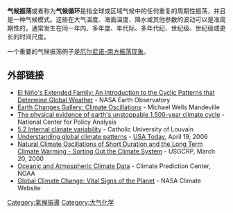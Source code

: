 {{noteTA|1=zh-cn:厄尔尼诺;zh-hk:厄爾尼諾;zh-tw:聖嬰;}}
'''气候振荡'''或者称为'''气候循环'''是指全球或区域气候中的任何重复的周期性振荡，并且是一种气候模式。这些在大气温度、海面温度、降水或其他参数的波动可以是准周期性的，通常发生在同一年内、多年度、年代际、多年代纪、世纪级、世纪级或更长的时间尺度。

一个重要的气候振荡例子是[[厄尔尼诺-南方振荡现象|厄尔尼诺-南方振荡现象]]。

==外部链接==
*[http://earthobservatory.nasa.gov/Features/Oscillations/ El Niño's Extended Family: An Introduction to the Cyclic Patterns that Determine Global Weather] {{Wayback|url=http://earthobservatory.nasa.gov/Features/Oscillations/ |date=20160707015721 }} - NASA Earth Observatory
*[http://www.michaelmandeville.com/earthchanges/gallery/Climate/oscillations.htm Earth Changes Gallery: Climate Oscillations] {{Wayback|url=http://www.michaelmandeville.com/earthchanges/gallery/Climate/oscillations.htm |date=20160303223832 }} - Michael Wells Mandeville
* [https://web.archive.org/web/20160304053302/http://www.ncpa.org/sub/dpd/?page=article&Article_ID=2319 The physical evidence of earth's unstoppable 1,500-year climate cycle] - National Center for Policy Analysis
*[https://web.archive.org/web/20110726061348/http://stratus.astr.ucl.ac.be/textbook/chapter5_node3.html 5.2 Internal climate variability] - Catholic University of Louvain
*[http://www.usatoday.com/weather/climate/2006-04-19-global-climate-patterns_x.htm Understanding global climate patterns] {{Wayback|url=http://www.usatoday.com/weather/climate/2006-04-19-global-climate-patterns_x.htm |date=20120511011056 }} - [[USA_Today|USA Today]], April 19, 2006
*[http://www.usgcrp.gov/usgcrp/seminars/000320FO.html Natural Climate Oscillations of Short Duration and the Long Term Climate Warming - Sorting Out the Climate System] {{Wayback|url=http://www.usgcrp.gov/usgcrp/seminars/000320FO.html |date=20130221141126 }} - USGCRP, March 20, 2000
*[http://www.cpc.ncep.noaa.gov/products/monitoring_and_data/oadata.shtml Oceanic and Atmospheric Climate Data] {{Wayback|url=http://www.cpc.ncep.noaa.gov/products/monitoring_and_data/oadata.shtml |date=20160611205802 }} - Climate Prediction Center, NOAA
*[http://climate.nasa.gov Global Climate Change: Vital Signs of the Planet] {{Wayback|url=http://climate.nasa.gov/ |date=20110722084731 }} - NASA Climate Website

{{气候振荡}}
{{Authority control}}
[[Category:氣候振盪|Category:氣候振盪]]
[[Category:大气化学|Category:大气化学]]